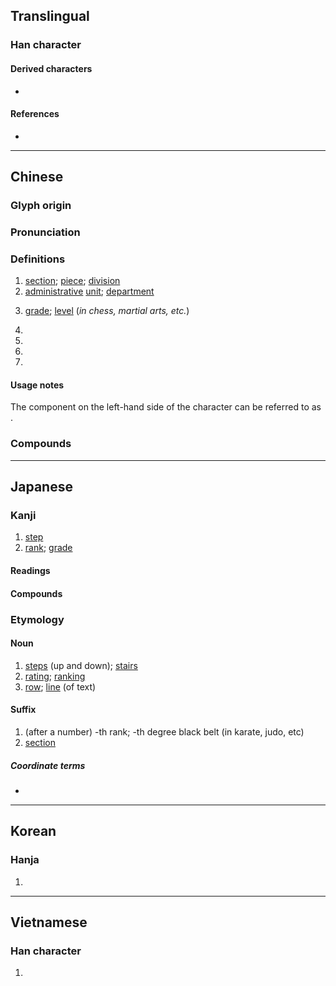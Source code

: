 {{also|假}}
{{character info/new}}
==Translingual==
{{stroke order|strokes=9}}

===Han character===
{{Han char|rn=79|rad=殳|as=05|sn=9|four=77447|canj=HJHNE|ids=⿰⿻亻三殳}}

====Derived characters====
* {{l|mul|[[𠩻]], [[𨺣]], [[𪝒]], [[塅]], [[缎]], [[𢀤]], [[𢝪]], [[𢯫]], [[𣹂]], [[𪦋]], [[㱭]], [[椴]], [[煅]], [[瑖]], [[腶]], [[𪰴]], [[碫]], [[锻 緞]], [[葮]], [[𧎚]], [[毈]], [[𧷃]], [[𧹮]], [[𨉨]], [[𫏗]], [[鍛]], [[𩋦]], [[𩏇]], [[𩤣]], [[𩹨]]}}

====References====
* {{Han ref|kx=0584.220|dkj=16619|dj=0977.120|hdz=32155.100|uh=6BB5|ud=27573|bh=AC71|bd=44145}}

----

==Chinese==
{{zh-forms}}

===Glyph origin===
{{Han etym}}

===Pronunciation===
{{zh-pron
|m=duàn
|m-s=duan4
|c=dyun6
|h=pfs=thon
|md=dâung/duâng
|mn=tōaⁿ/toān
|mn_note=tōaⁿ - vernacular; toān - literary
|mn-t=deng7/duêng6/duang6
|mn-t_note=duêng6/duang6 - surname
|w=3doe
|mc=y
|oc=y
|ma=y
|cat=n,cls,pn
}}

===Definitions===
{{zh-hanzi}}

# [[section]]; [[piece]]; [[division]]
# [[administrative]] [[unit]]; [[department]]
# {{lb|zh|sports}} [[grade]]; [[level]] (''in chess, martial arts, etc.'')
# {{zh-classifier|a [[segment]] or [[section]] of something that is [[long]]|l=[[piece]]; [[segment]]}}
# {{zh-classifier|a [[distance]] or a [[period]] of [[time]]}}
# {{zh-classifier|[[writing]], [[speech]], etc}}
# {{surname|lang=zh}}

====Usage notes====
The component on the left-hand side of the character can be referred to as {{zh-l|段字旁}}.

===Compounds===
{{zh-der|廣播段|劈屍萬段|卑劣手段|區段|局段|一段|不擇手段|告一段落|地段|三段論|後段班|工段|強硬手段|一刀兩段|大手段|平臺階段|區段徵收|分段|圍棋段位|中波波段|唱段|八段錦|段數|放下身段|拴搐豔段|焰段|段頭|科段|款段|碎屍萬段|益古演段|波段|現階段|禮數款段|段子|時段|段考|片段|段落|手段|豔段|頓段|路段|線段|高段|體段|身段|黃金時段|高壓手段|階段|段家|段字旁}}

{{zh-cat|Beginning}}

----

==Japanese==

===Kanji===
{{ja-kanji|grade=6|rs=殳05}}

# [[step]]
# [[rank]]; [[grade]]

====Readings====
{{ja-readings
|goon=だん
|kanon=たん
|kun=きたえる, わかち
}}

====Compounds====
{{der5|lang=ja|
{{ja-r|階段|かいだん}}: stairs
|{{ja-r|初段|しょだん}}
|{{ja-r|段位|だんい}}
|{{ja-r|値段|ねだん}}: price
|{{ja-r|段ボール|だんボール}}
}}

===Etymology===
{{ja-kanjitab|だん|yomi=o}}

====Noun====
{{ja-noun|だん}}

# [[step]]s (up and down); [[stairs]]
# [[rating]]; [[ranking]]
# [[row]]; [[line]] (of text)

====Suffix====
{{ja-pos|suffix|だん}}

# (after a number) -th rank; -th degree black belt (in karate, judo, etc)
# [[section]] {{gloss|in a table of the kana}}
#: {{ja-usex|は行う'''段'''|.は-ぎょう う-'''だん'''|row ''ha'', '''section''' ''u''}}

=====Coordinate terms=====
* {{ja-r|行|ぎょう}}

----

==Korean==

===Hanja===
{{ko-hanja|hangeul=단|eumhun=|rv=dan|mr=tan|y=tan}}

# {{defn|lang=ko|sort=殳05}}

----

==Vietnamese==

===Han character===
{{vi-hantu|[[đoạn]], [[đoàn]]|rs=殳05}}

# {{defn|lang=vi|sort=殳05}}
